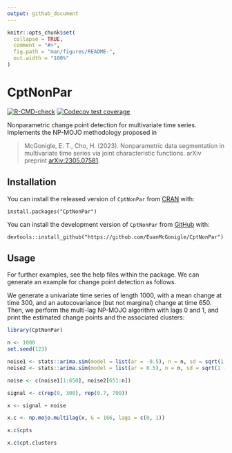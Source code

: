 ```yaml
---
output: github_document
---
```


<!-- README.md is generated from README.Rmd. Please edit that file -->

```r
knitr::opts_chunk$set(
  collapse = TRUE,
  comment = "#>",
  fig.path = "man/figures/README-",
  out.width = "100%"
)
```

# CptNonPar

<!-- badges: start -->
[![R-CMD-check](https://github.com/EuanMcGonigle/CptNonPar/actions/workflows/R-CMD-check.yaml/badge.svg)](https://github.com/EuanMcGonigle/CptNonPar/actions/workflows/R-CMD-check.yaml)
[![Codecov test coverage](https://codecov.io/gh/EuanMcGonigle/CptNonPar/branch/main/graph/badge.svg)](https://app.codecov.io/gh/EuanMcGonigle/CptNonPar?branch=main)
<!-- badges: end -->


Nonparametric change point detection for multivariate time series. Implements the NP-MOJO methodology proposed in

> McGonigle, E. T., Cho, H. (2023). Nonparametric data segmentation in multivariate time series via joint characteristic functions. 
> arXiv preprint [arXiv:2305.07581](https://arxiv.org/abs/2305.07581).

## Installation

You can install the released version of `CptNonPar` from [CRAN](https://CRAN.R-project.org) with:

```
install.packages("CptNonPar")
```


You can install the development version of `CptNonPar` from [GitHub](https://github.com/) with:

```
devtools::install_github("https://github.com/EuanMcGonigle/CptNonPar")
```


## Usage

For further examples, see the help files within the package. We can generate an example for change point detection as follows.

We generate a univariate time series of length 1000, with a mean change at time 300, and an autocovariance (but not marginal) change at time 650. Then, we perform the multi-lag NP-MOJO algorithm with lags 0 and 1, and print the estimated change points and the associated clusters:

```r
library(CptNonPar)

n <- 1000
set.seed(123)

noise1 <- stats::arima.sim(model = list(ar = -0.5), n = n, sd = sqrt(1 - 0.5^2))
noise2 <- stats::arima.sim(model = list(ar = 0.5), n = n, sd = sqrt(1 - 0.5^2))

noise <- c(noise1[1:650], noise2[651:n])

signal <- c(rep(0, 300), rep(0.7, 700))

x <- signal + noise

x.c <- np.mojo.multilag(x, G = 166, lags = c(0, 1))

x.c$cpts

x.c$cpt.clusters
```


